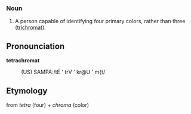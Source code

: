 ===Noun===
# A person capable of identifying four primary colors, rather than three ([[trichromat]]).


== Pronounciation ==

<b>tetrachromat</b>
:(US) SAMPA:/tE ' trV ' kr@U ' m{t/

== Etymology ==

from <i>tetra</i> (four) + <i>chroma</i> (color)